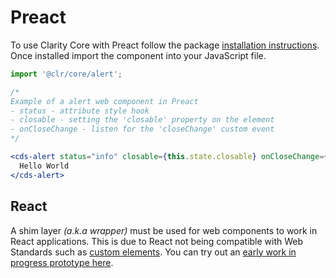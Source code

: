 
<Meta title="Documentation/React" />

# Preact

To use Clarity Core with Preact follow the package <a href="./?path=/docs/documentation-getting-started--page">installation instructions</a>.
Once installed import the component into your JavaScript file.

```typescript
import '@clr/core/alert';
```

```jsx
/*
Example of a alert web component in Preact
- status - attribute style hook
- closable - setting the 'closable' property on the element
- onCloseChange - listen for the 'closeChange' custom event
*/

<cds-alert status="info" closable={this.state.closable} onCloseChange={this.log}>
  Hello World
</cds-alert>
```

## React

A shim layer <em>(a.k.a wrapper)</em> must be used for web components to work in
React applications. This is due to React not being compatible with Web Standards
such as <a href="https://custom-elements-everywhere.com">custom elements</a>.
You can try out an <a href="https://stackblitz.com/edit/react-ts-drskpx">early
work in progress prototype here</a>.